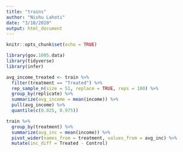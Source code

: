 ```yaml
---
title: "trains"
author: "Nishu Lahoti"
date: "3/10/2020"
output: html_document
---
```


```r
knitr::opts_chunk$set(echo = TRUE)

library(gov.1005.data)
library(tidyverse)
library(infer)

```

```r

avg_income_treated <- train %>%
  filter(treatment == "Treated") %>%
  rep_sample_n(size = 51, replace = TRUE, reps = 100) %>%
  group_by(replicate) %>%
  summarize(avg_income = mean(income)) %>%
  pull(avg_income) %>%
  quantile(c(0.025, 0.975))

```


```r

train %>%
  group_by(treatment) %>%
  summarize(avg_inc = mean(income)) %>%
  pivot_wider(names_from = treatment, values_from = avg_inc) %>%
  mutate(inc_diff = Treated - Control)

```

